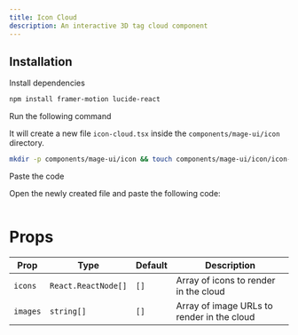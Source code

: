 ```yaml
---
title: Icon Cloud
description: An interactive 3D tag cloud component
---
```


<ComponentPreview name="icon-icon-cloud--docs" />

## Installation

<Steps>
<Step>Install dependencies</Step>

```bash
npm install framer-motion lucide-react
```

<Step>Run the following command</Step>

It will create a new file `icon-cloud.tsx` inside the `components/mage-ui/icon` directory.

```bash 
mkdir -p components/mage-ui/icon && touch components/mage-ui/icon/icon-cloud.tsx
```

<Step>Paste the code</Step> 

Open the newly created file and paste the following code:

```jsx file=<rootDir>/mage-ui/icon/icon-cloud.tsx

```
</Steps>


# Props

| Prop    | Type                     | Default | Description                               |
|---------|--------------------------|---------|-------------------------------------------|
| `icons`  | `React.ReactNode[]`       | `[]`    | Array of icons to render in the cloud    |
| `images` | `string[]`                | `[]`    | Array of image URLs to render in the cloud |
